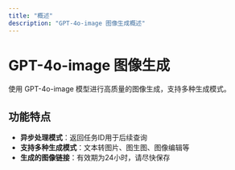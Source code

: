 ```yaml
---
title: "概述"
description: "GPT-4o-image 图像生成概述"
---
```


# GPT-4o-image 图像生成

使用 GPT-4o-image 模型进行高质量的图像生成，支持多种生成模式。

## 功能特点

- **异步处理模式**：返回任务ID用于后续查询
- **支持多种生成模式**：文本转图片、图生图、图像编辑等
- **生成的图像链接**：有效期为24小时，请尽快保存
